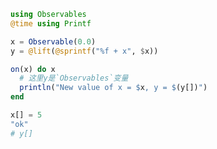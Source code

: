 ```julia
using Observables
@time using Printf

x = Observable(0.0)
y = @lift(@sprintf("%f + x", $x))

on(x) do x
  # 这里y是`Observables`变量
  println("New value of x = $x, y = $(y[])")
end

x[] = 5
"ok"
# y[]
```
